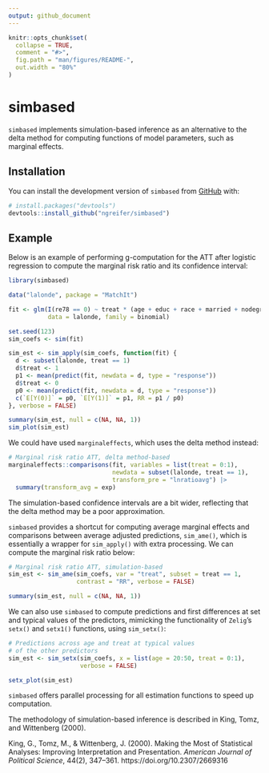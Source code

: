 ```yaml
---
output: github_document
---
```


<!-- README.md is generated from README.Rmd. Please edit that file -->

```r
knitr::opts_chunk$set(
  collapse = TRUE,
  comment = "#>",
  fig.path = "man/figures/README-",
  out.width = "80%"
)
```

# simbased

<!-- badges: start -->
<!-- badges: end -->

`simbased` implements simulation-based inference as an alternative to the delta method for computing functions of model parameters, such as marginal effects. 

## Installation

You can install the development version of `simbased` from [GitHub](https://github.com/) with:

``` r
# install.packages("devtools")
devtools::install_github("ngreifer/simbased")
```

## Example

Below is an example of performing g-computation for the ATT after logistic regression to compute the marginal risk ratio and its confidence interval:

```r
library(simbased)

data("lalonde", package = "MatchIt")

fit <- glm(I(re78 == 0) ~ treat * (age + educ + race + married + nodegree + re74 + re75),
           data = lalonde, family = binomial)

set.seed(123)
sim_coefs <- sim(fit)

sim_est <- sim_apply(sim_coefs, function(fit) {
  d <- subset(lalonde, treat == 1)
  d$treat <- 1
  p1 <- mean(predict(fit, newdata = d, type = "response"))
  d$treat <- 0
  p0 <- mean(predict(fit, newdata = d, type = "response"))
  c(`E[Y(0)]` = p0, `E[Y(1)]` = p1, RR = p1 / p0)
}, verbose = FALSE)

summary(sim_est, null = c(NA, NA, 1))
sim_plot(sim_est)
```

We could have used `marginaleffects`, which uses the delta method instead:

```r
# Marginal risk ratio ATT, delta method-based
marginaleffects::comparisons(fit, variables = list(treat = 0:1),
                             newdata = subset(lalonde, treat == 1),
                             transform_pre = "lnratioavg") |>
  summary(transform_avg = exp)
```

The simulation-based confidence intervals are a bit wider, reflecting that the delta method may be a poor approximation.

`simbased` provides a shortcut for computing average marginal effects and comparisons between average adjusted predictions, `sim_ame()`, which is essentially a wrapper for `sim_apply()` with extra processing. We can compute the marginal risk ratio below:

```r
# Marginal risk ratio ATT, simulation-based
sim_est <- sim_ame(sim_coefs, var = "treat", subset = treat == 1,
                   contrast = "RR", verbose = FALSE)

summary(sim_est, null = c(NA, NA, 1))
```

We can also use `simbased` to compute predictions and first differences at set and typical values of the predictors, mimicking the functionality of `Zelig`'s `setx()` and `setx1()` functions, using `sim_setx()`:

```r
# Predictions across age and treat at typical values
# of the other predictors
sim_est <- sim_setx(sim_coefs, x = list(age = 20:50, treat = 0:1),
                    verbose = FALSE)

setx_plot(sim_est)
```

`simbased` offers parallel processing for all estimation functions to speed up computation.

The methodology of simulation-based inference is described in King, Tomz, and Wittenberg (2000).

King, G., Tomz, M., & Wittenberg, J. (2000). Making the Most of Statistical Analyses: Improving Interpretation and Presentation. *American Journal of Political Science*, 44(2), 347–361. https://doi.org/10.2307/2669316
